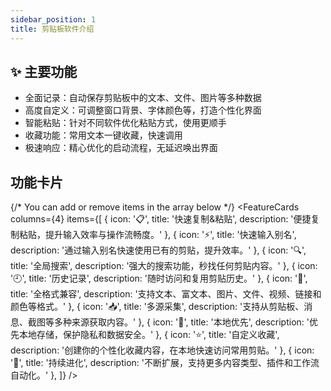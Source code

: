 ```yaml
---
sidebar_position: 1
title: 剪贴板软件介绍
---
```


## ✨ 主要功能

- 全面记录：自动保存剪贴板中的文本、文件、图片等多种数据
- 高度自定义：可调整窗口背景、字体颜色等，打造个性化界面
- 智能粘贴：针对不同软件优化粘贴方式，使用更顺手
- 收藏功能：常用文本一键收藏，快速调用
- 极速响应：精心优化的启动流程，无延迟唤出界面


## 功能卡片

{/* You can add or remove items in the array below */}
<FeatureCards
  columns={4}
  items={[
    { icon: '📋', title: '快速复制&粘贴', description: '便捷复制粘贴，提升输入效率与操作流畅度。' },
    { icon: '⚡', title: '快速输入别名', description: '通过输入别名快速使用已有的剪贴，提升效率。' },
    { icon: '🔍', title: '全局搜索', description: '强大的搜索功能，秒找任何剪贴内容。' },
    { icon: '🕘', title: '历史记录', description: '随时访问和复用剪贴历史。' },
    { icon: '📎', title: '全格式兼容', description: '支持文本、富文本、图片、文件、视频、链接和颜色等格式。' },
    { icon: '📥', title: '多源采集', description: '支持从剪贴板、消息、截图等多种来源获取内容。' },
    { icon: '💽', title: '本地优先', description: '优先本地存储，保护隐私和数据安全。' },
    { icon: '⭐', title: '自定义收藏', description: '创建你的个性化收藏内容，在本地快速访问常用剪贴。' },
    { icon: '🚀', title: '持续进化', description: '不断扩展，支持更多内容类型、插件和工作流自动化。' },
  ]}
/>
